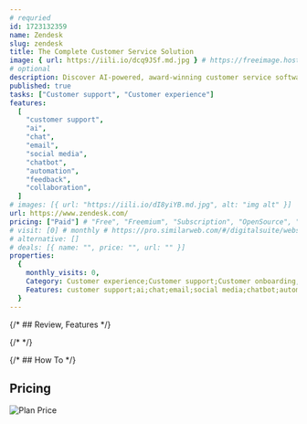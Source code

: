 ```yaml
---
# requried
id: 1723132359
name: Zendesk
slug: zendesk
title: The Complete Customer Service Solution
image: { url: https://iili.io/dcq9JSf.md.jpg } # https://freeimage.host/
# optional
description: Discover AI-powered, award-winning customer service software trusted by 200k customers. Make customers happy via text, mobile, phone, email, live chat, social media.
published: true
tasks: ["Customer support", "Customer experience"]
features:
  [
    "customer support",
    "ai",
    "chat",
    "email",
    "social media",
    "chatbot",
    "automation",
    "feedback",
    "collaboration",
  ]
# images: [{ url: "https://iili.io/dI8yiYB.md.jpg", alt: "img alt" }]
url: https://www.zendesk.com/
pricing: ["Paid"] # "Free", "Freemium", "Subscription", "OpenSource", "Paid"
# visit: [0] # monthly # https://pro.similarweb.com/#/digitalsuite/websiteanalysis/home
# alternative: []
# deals: [{ name: "", price: "", url: "" }]
properties:
  {
    monthly_visits: 0,
    Category: Customer experience;Customer support;Customer onboarding,
    Features: customer support;ai;chat;email;social media;chatbot;automation;feedback;collaboration,
  }
---
```


{/* ## Review, Features */}

{/* <DetailYoutube videoId="" startTime={0} /> */}

{/* ## How To */}

## Pricing

<Img
  src="https://p140.p3.n0.cdn.zight.com/items/8Lue26mZ/5d6c1cda-ec60-4e61-a0bb-63bae8bb0cc9.jpg"
  alt="Plan Price"
/>
